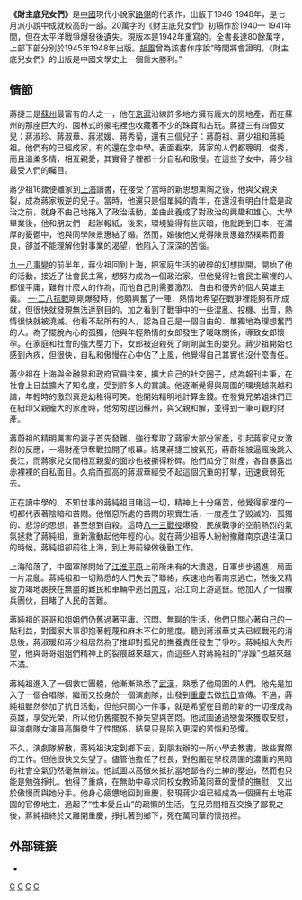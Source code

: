 '''《財主底兒女們》'''是[[中國|中國]]現代小說家[[路翎|路翎]]的代表作，出版于1946-1948年，是七月派小說中成就較高的一部。20萬字的《財主底兒女們》初稿作於1940— 1941年間，但在太平洋戰爭爆發後遺失。現版本是1942年重寫的。全書長達80餘萬字，上部下部分別於1945年1948年出版。[[胡風|胡風]]曾為該書作序說“時間將會證明，《財主底兒女們》的出版是中國文學史上一個重大勝利。”

==情節==
蔣捷三是[[蘇州|蘇州]]最富有的人之一，他在[[北京市|京]][[上海市|滬]]沿線許多地方擁有龐大的房地產，而在蘇州的那座巨大的、園林式的豪宅裡也收藏著不少的珠寶和古玩。蔣捷三有四個女兒：蔣淑珍、蔣淑華、蔣淑媛、蔣秀菊，還有三個兒子：蔣蔚祖、蔣少祖和蔣純祖。他們有的已經成家，有的還在念中學。表面看來，蔣家的人們都聰明、俊秀，而且溫柔多情，相互親愛，其實骨子裡都十分自私和傲慢。在這些子女中，蔣少祖最受人們的矚目。 

蔣少祖16歲便離家到[[上海市|上海]]讀書，在接受了當時的新思想熏陶之後，他與父親決裂，成為蔣家叛逆的兒子。當時，他還只是個單純的青年，在還沒有明白什麼是政治之前，就身不由己地捲入了政治活動，並由此養成了對政治的興趣和雄心。大學畢業後，他和朋友們一起辦報紙，後來，環境變得有些灰暗，他就跑到日本，在濃厚的憂鬱中，他與同學陳景惠結了婚。然而，婚後他又覺得陳景惠雖然樸素而善良，卻並不能理解他對事業的渴望，他陷入了深深的苦惱。 

[[九一八事變|九一八事變]]的前半年，蔣少祖回到上海，把家庭生活的破碎的幻想拋開，開始了他的活動，接近了社會民主黨，想努力成為一個政治家。但他覺得社會民主黨裡的人都很平庸，難有什麼大的作為，而他自己則需要激烈、自由和優秀的個人英雄主義。 [[一·二八事變|一·二八抗戰]]剛剛爆發時，他頗興奮了一陣，熱情地希望在戰爭裡能夠有所成就，但很快就發現無法達到目的，加之看到了戰爭中的一些混亂、投機、出賣，熱情很快就被澆滅。他看不起所有的人，認為自己是一個自由的、單獨地為理想奮鬥的人。為了擺脫內心的孤獨，他與年輕熱情的女郎發生了暖昧關係，導致女郎懷孕。在家庭和社會的強大壓力下，女郎被迫殺死了剛剛誕生的嬰兒。蔣少祖開始也感到內疚，但很快，自私和傲慢在心中佔了上風，他覺得自己其實也沒什麼責任。 

蔣少祖在上海與金融界和政府官員往來，擴大自己的社交圈子，成為報刊主筆，在社會上日益擴大了知名度，受到許多人的賞識。他逐漸覺得與周圍的環境越來越和諧，年輕時的激烈真是幼稚得可笑。他開始精明地計算金錢。在發覺兄弟姐妹們正在紐印父親龐大的家產時，他匆匆趕回蘇州，與父親和解，並得到一筆可觀的財產。 

蔣蔚祖的精明厲害的妻子首先發難，強行奪取了蔣家大部分家產，引起蔣家兒女激烈的反應，一場財產爭奪戰拉開了帳幕。結果蔣捷三被氣死，蔣蔚祖被逼瘋後跳入長江，而蔣家兒女間相互親愛的面紗也被撕得粉碎。他們瓜分了財產，各自暴露出赤裸裸的自私面目。久病而孤高的蔣淑華經受不起這個沉重的打擊，迅速衰弱死去。 

正在讀中學的、不知世事的蔣純祖目睹這一切，精神上十分痛苦，他覺得家裡的一切都代表著陰暗和苦悶。他憎惡所處的苦悶的現實生活，一度產生了毀滅的、孤獨的、悲涼的思想，甚至想到自殺。這時[[淞沪会战|八一三戰役]]爆發，民族戰爭的空前熱烈的氣氛拯救了蔣純祖，重新激動起他年輕的心。就在蔣少祖等人紛紛撤離南京退往漢口的時候，蔣純祖卻前往上海，到上海前線做後勤工作。 

上海陷落了，中國軍隊開始了[[江淮平原|江淮平原]]上前所未有的大潰退，日軍步步遏進，局面一片混亂。蔣純祖和一切熟悉的人們失去了聯絡，疾速地向著南京逃亡，然後又精疲力竭地裹挾在無盡的難民和車輛中逃出[[南京|南京]]，沿江向上游逃竄。他加入了一個散兵團伙，目睹了人民的苦難。 

蔣純祖的哥哥和姐姐們仍舊過著平庸、沉悶、無聊的生活，他們只關心著自己的一點利益，對國家大事卻抱著輕蔑和麻木不仁的態度。聽到蔣淑華丈夫已經戰死的消息後，蔣淑暖和蔣少祖居然為了推卸對孤兒的撫養責任發生了爭吵。蔣純祖大失所望，他與哥哥姐姐們精神上的裂痕越來越大，而這些人對蔣純祖的“浮躁”也越來越不滿。 

蔣純祖進入了一個救亡團體，他漸漸熟悉了[[武漢|武漢]]，熟悉了他周圍的人們。他先是加入了一個合唱隊，繼而又投身於一個演劇隊，出發到[[重慶|重慶]]去做[[抗日|抗日]]宣傳。不過，蔣純祖雖然參加了抗日活動，但他只關心一件事，就是希望在目前的新的一切裡成為英雄，享受光榮，所以他仍舊擺脫不掉失望與苦悶。他試圖通過戀愛來獲取安慰，與演劇隊女演員高韻發生了性關係，結果只是陷入更深的苦惱和恐懼。 

不久，演劇隊解散，蔣純祖決定到鄉下去，到朋友辦的一所小學去教書，做些實際的工作。但他很快又失望了。儘管他擔任了校長，對包圍在學校周圍的濃重的黑暗的社會空氣仍然毫無辦法。他試圖以高傲來抵抗當地鄙吝的土紳的壓迫，然而也只能是勉強掙扎。他得了重病，在無助中尋求同校女教師萬同華的愛情的撫慰，又出於傲慢而與她分手。他身心疲憊地回到重慶，發現蔣少祖已經成為一個擁有土地莊園的官僚地主，過起了“性本愛丘山”的疏懶的生活。在兄弟間相互交換了鄙視之後，蔣純祖終於又離開重慶，掙扎著到鄉下，死在萬同華的懷抱裡。

== 外部链接 ==
*{{Douban|1080364}}

[[Category:1940年長篇小說|C]]
[[Category:中华民国大陆时期小说|C]]
[[Category:中華民國大陸時期背景小說|C]]
[[Category:中文長篇小說|C]]